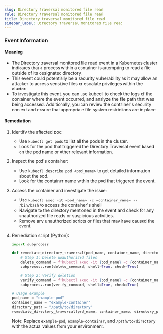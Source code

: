 ```yaml
--- 
slug: Directory traversal monitored file read
rule: Directory traversal monitored file read
title: Directory traversal monitored file read
sidebar_label: Directory traversal monitored file read
---
```

                   

### Event Information

#### Meaning

- The Directory traversal monitored file read event in a Kubernetes cluster indicates that a process within a container is attempting to read a file outside of its designated directory.
- This event could potentially be a security vulnerability as it may allow an attacker to access sensitive files or escalate privileges within the cluster.
- To investigate this event, you can use kubectl to check the logs of the container where the event occurred, and analyze the file path that was being accessed. Additionally, you can review the container's security context and ensure that appropriate file system restrictions are in place.

#### Remediation

1. Identify the affected pod:
   - Use `kubectl get pods` to list all the pods in the cluster.
   - Look for the pod that triggered the Directory Traversal event based on the pod name or other relevant information.

2. Inspect the pod's container:
   - Use `kubectl describe pod <pod_name>` to get detailed information about the pod.
   - Look for the container name within the pod that triggered the event.

3. Access the container and investigate the issue:
   - Use `kubectl exec -it <pod_name> -c <container_name> -- /bin/bash` to access the container's shell.
   - Navigate to the directory mentioned in the event and check for any unauthorized file reads or suspicious activities.
   - Remove any unauthorized scripts or files that may have caused the event.

4. Remediation script (Python):
   ```python
   import subprocess

   def remediate_directory_traversal(pod_name, container_name, directory_path):
       # Step 1: Delete unauthorized files
       delete_command = f"kubectl exec -it {pod_name} -c {container_name} -- /bin/bash -c 'rm -rf {directory_path}/*'"
       subprocess.run(delete_command, shell=True, check=True)

       # Step 2: Verify deletion
       verify_command = f"kubectl exec -it {pod_name} -c {container_name} -- /bin/bash -c 'ls {directory_path}'"
       subprocess.run(verify_command, shell=True, check=True)

   # Usage example
   pod_name = "example-pod"
   container_name = "example-container"
   directory_path = "/path/to/directory"
   remediate_directory_traversal(pod_name, container_name, directory_path)
   ```
   Note: Replace `example-pod`, `example-container`, and `/path/to/directory` with the actual values from your environment.

 